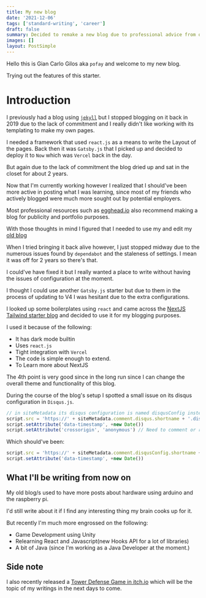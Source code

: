 ```yaml
---
title: My new blog
date: '2021-12-06'
tags: ['standard-writing', 'career']
draft: false
summary: Decided to remake a new blog due to professional advice from other programmers
images: []
layout: PostSimple
---
```


Hello this is Gian Carlo Gilos aka `pofay` and welcome to my new blog.

Trying out the features of this starter.

# Introduction

I previously had a blog using [`jekyll`](https://pofay.github.io) but I stopped blogging on it back in 2019 due to the lack of commitment and I really didn't like working with its templating to make my own pages.

I needed a framework that used `react.js` as a means to write the Layout of the pages. Back then it was `Gatsby.js` that I picked up and decided to deploy it to `Now` which was `Vercel` back in the day.

But again due to the lack of commitment the blog dried up and sat in the closet for about 2 years.

Now that I'm currently working however I realized that I should've been more active in posting what I was learning, since most of my friends who actively blogged were much more sought out by potential employers.

Most professional resources such as [egghead.io][2] also recommend making a blog for publicity and portfolio purposes.

With those thoughts in mind I figured that I needed to use my and edit my [old blog](https://pofay-blog.vercel.app)

When I tried bringing it back alive however, I just stopped midway due to the numerous issues found by `dependabot` and the staleness of settings. I mean it was off for 2 years so there's that.

I could've have fixed it but I really wanted a place to write without having the issues of configuration at the moment.

I thought I could use another `Gatsby.js` starter but due to them in the process of updating to V4 I was hesitant due to the extra configurations.

I looked up some boilerplates using `react` and came across the [NextJS Tailwind starter blog][1] and decided to use it for my blogging purposes.

I used it because of the following:

- It has dark mode builtin
- Uses `react.js`
- Tight integration with `Vercel`
- The code is simple enough to extend.
- To Learn more about NextJS

The 4th point is very good since in the long run since I can change the overall theme and functionality of this blog.

During the course of the blog's setup I spotted a small issue on its disqus configuration in `Disqus.js`.

```js
// in siteMetadata its disqus configuration is named disqusConfig instead of disqus
script.src = 'https://' + siteMetadata.comment.disqus.shortname + '.disqus.com/embed.js'
script.setAttribute('data-timestamp', +new Date())
script.setAttribute('crossorigin', 'anonymous') // Need to comment or remove the line below to fix Disqus CORS issue
```

Which should've been:

```js
script.src = 'https://' + siteMetadata.comment.disqusConfig.shortname + '.disqus.com/embed.js'
script.setAttribute('data-timestamp', +new Date())
```

## What I'll be writing from now on

My old blog/s used to have more posts about hardware using arduino and the raspberry pi.

I'd still write about it if I find any interesting thing my brain cooks up for it.

But recently I'm much more engrossed on the following:

- Game Development using Unity
- Relearning React and Javascript(new Hooks API for a lot of libraries)
- A bit of Java (since I'm working as a Java Developer at the moment.)

## Side note

I also recently released a [Tower Defense Game in itch.io][3] which will be the topic of my writings in the next days to come.

[1]: https://github.com/timlrx/tailwind-nextjs-starter-blog
[2]: https://egghead.io
[3]: https://pofay.itch.io/retroactive-tower-defense
